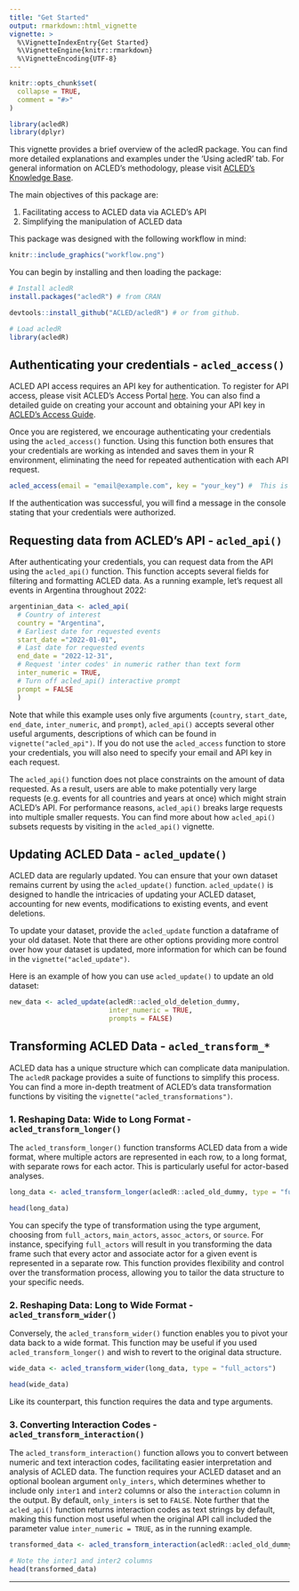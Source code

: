 ```yaml
---
title: "Get Started"
output: rmarkdown::html_vignette
vignette: >
  %\VignetteIndexEntry{Get Started}
  %\VignetteEngine{knitr::rmarkdown}
  %\VignetteEncoding{UTF-8}
---
```



```r
knitr::opts_chunk$set(
  collapse = TRUE,
  comment = "#>"
)
```

``` r
library(acledR)
library(dplyr)
```

This vignette provides a brief overview of the acledR package. You can find more detailed explanations and examples under the 'Using acledR' tab. For general information on ACLED’s methodology, please visit [ACLED's Knowledge Base](https://acleddata.com/knowledge-base/). 

The main objectives of this package are:

1. Facilitating access to ACLED data via ACLED's API
2. Simplifying the manipulation of ACLED data

This package was designed with the following workflow in mind:

<!-- ![](workflow2.png) -->
```r
knitr::include_graphics("workflow.png")
```

You can begin by installing and then loading the package:

```r
# Install acledR
install.packages("acledR") # from CRAN

devtools::install_github("ACLED/acledR") # or from github.

# Load acledR
library(acledR)
```

## Authenticating your credentials - `acled_access()`

ACLED API access requires an API key for authentication. To register for API access, please visit ACLED's Access Portal [here](developer.acleddata.com). You can also find a detailed guide on creating your account and obtaining your API key in [ACLED's Access Guide](https://acleddata.com/acleddatanew//wp-content/uploads/2021/11/ACLED_Access-Guide_October-2020.pdf).

Once you are registered, we encourage authenticating your credentials using the `acled_access()` function. Using this function both ensures that your credentials are working as intended and saves them in your R environment, eliminating the need for repeated authentication with each API request.

```r
acled_access(email = "email@example.com", key = "your_key") #  This is an example, you will need to input your credentials.
```


If the authentication was successful, you will find a message in the console stating that your credentials were authorized.

## Requesting data from ACLED’s API - `acled_api()`

After authenticating your credentials, you can request data from the API using the `acled_api()` function. This function accepts several fields for filtering and formatting ACLED data. As a running example, let's request all events in Argentina throughout 2022:

```r
argentinian_data <- acled_api(
  # Country of interest
  country = "Argentina",
  # Earliest date for requested events
  start_date ="2022-01-01",
  # Last date for requested events
  end_date = "2022-12-31",
  # Request 'inter codes' in numeric rather than text form
  inter_numeric = TRUE,
  # Turn off acled_api() interactive prompt
  prompt = FALSE
  )
```


Note that while this example uses only five arguments (`country`, `start_date`, `end_date`, `inter_numeric`, and `prompt`), `acled_api()` accepts several other useful arguments, descriptions of which can be found in `vignette("acled_api")`. If you do not use the `acled_access` function to store your credentials, you will also need to specify your email and API key in each request.

The `acled_api()` function does not place constraints on the amount of data requested. As a result, users are able to make potentially very large requests (e.g. events for all countries and years at once) which might strain ACLED's API. For performance reasons, `acled_api()` breaks large requests into multiple smaller requests. You can find more about how `acled_api()` subsets requests by visiting in the `acled_api()` vignette.


## Updating ACLED Data - `acled_update()`

ACLED data are regularly updated. You can ensure that your own dataset remains current by using the `acled_update()` function. `acled_update()` is designed to handle the intricacies of updating your ACLED dataset, accounting for new events, modifications to existing events, and event deletions.

To update your dataset, provide the `acled_update` function a dataframe of your old dataset. Note that there are other options providing more control over how your dataset is updated, more information for which can be found in the `vignette("acled_update")`.

Here is an example of how you can use `acled_update()` to update an old dataset:

```r
new_data <- acled_update(acledR::acled_old_deletion_dummy, 
                         inter_numeric = TRUE,
                         prompts = FALSE)
```

## Transforming ACLED Data - `acled_transform_*`

ACLED data has a unique structure which can complicate data manipulation. The `acledR` package provides a suite of functions to simplify this process. You can find a more in-depth treatment of ACLED’s data transformation functions by visiting the `vignette("acled_transformations")`.

### 1. Reshaping Data: Wide to Long Format - `acled_transform_longer()`

The `acled_transform_longer()` function transforms ACLED data from a wide format, where multiple actors are represented in each row, to a long format, with separate rows for each actor. This is particularly useful for actor-based analyses.

```r
long_data <- acled_transform_longer(acledR::acled_old_dummy, type = "full_actors")

head(long_data)
```

You can specify the type of transformation using the type argument, choosing from `full_actors`, `main_actors`, `assoc_actors`, or `source`. For instance, specifying `full_actors` will result in you transforming the data frame such that every actor and associate actor for a given event is represented in a separate row. This function provides flexibility and control over the transformation process, allowing you to tailor the data structure to your specific needs.

### 2. Reshaping Data: Long to Wide Format - `acled_transform_wider()`

Conversely, the `acled_transform_wider()` function enables you to pivot your data back to a wide format. This function may be useful if you used `acled_transform_longer()` and wish to revert to the original data structure.

```r
wide_data <- acled_transform_wider(long_data, type = "full_actors")

head(wide_data)
```

Like its counterpart, this function requires the data and type arguments.

### 3. Converting Interaction Codes - `acled_transform_interaction()`

The `acled_transform_interaction()` function allows you to convert between numeric and text interaction codes, facilitating easier interpretation and analysis of ACLED data. The function requires your ACLED dataset and an optional boolean argument `only_inters`, which determines whether to include only `inter1` and `inter2` columns or also the `interaction` column in the output. By default, `only_inters` is set to `FALSE`. Note further that the `acled_api()` function returns interaction codes as text strings by default, making this function most useful when the original API call included the parameter value `inter_numeric = TRUE`, as in the running example.

```r
transformed_data <- acled_transform_interaction(acledR::acled_old_dummy)

# Note the inter1 and inter2 columns
head(transformed_data)
```

----


